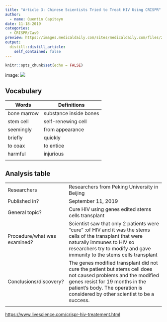 ```yaml
---
title: "Article 3: Chinese Scientists Tried to Treat HIV Using CRISPR"
author:
  - name: Quentin Capiteyn
date: 11-18-2019
categories:
  - CRISPR/Cas9
preview: https://images.medicaldaily.com/sites/medicaldaily.com/files/2015/05/28/hiv-attacks-t-cells.jpg
output:
  distill::distill_article:
    self_contained: false
---
```


```r
knitr::opts_chunk$set(echo = FALSE)
```


image: ![](https://images.medicaldaily.com/sites/medicaldaily.com/files/2015/05/28/hiv-attacks-t-cells.jpg)




## Vocabulary 

| Words | Definitions |
|----------------|---------------|
|      bone marrow        |   substance inside bones    |
| stem cell |         self-renewing cell           |
|         seemingly            |     from appearance     |
|           briefly         |      quickly    |
|         to coax            |     to entice    |
| harmful | injurious |
|                     |          |

## Analysis table 

|                              |                                                                     |
| ---------------------------- | ------------------------------------------------------------------- |
| Researchers                  | Researchers from Peking University in Beijing                        |
| Published in?                | September 11, 2019                                                       |
| General topic?               | Cure HIV using genes edited stems cells transplant                       |
| Procedure/what was examined? | Scientist saw that only 2 patients were "cure" :of HIV and it was the stems cells of the transplant that were naturally immunes to HIV so researchers try to modify and gave immunity to the stems cells transplant |
| Conclusions/discovery?       |  The genes modified transplant did not cure the patient but stems cell does not caused problems and the modified genes resist for 19 months in the patient's body. The operation is considered by other scientist to be a success.       |
|  |  |



<https://www.livescience.com/crispr-hiv-treatement.html>
